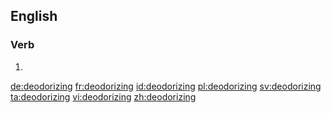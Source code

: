 ==English==

===Verb===
{{head|en|present participle}}

# {{present participle of|deodorize|lang=en|nocat=1}}

[[de:deodorizing]]
[[fr:deodorizing]]
[[id:deodorizing]]
[[pl:deodorizing]]
[[sv:deodorizing]]
[[ta:deodorizing]]
[[vi:deodorizing]]
[[zh:deodorizing]]
